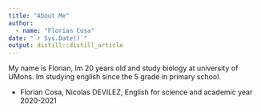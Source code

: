 ```yaml
---
title: "About Me"
author: 
  - name: "Florian Cosa" 
date: "`r Sys.Date()`"
output: distill::distill_article
---
```


My name is Florian, Im 20 years old and study biology at university of UMons. Im studying english since the 5 grade in primary school. 

- Florian Cosa, Nicolas DEVILEZ, English for science and academic year 2020-2021
